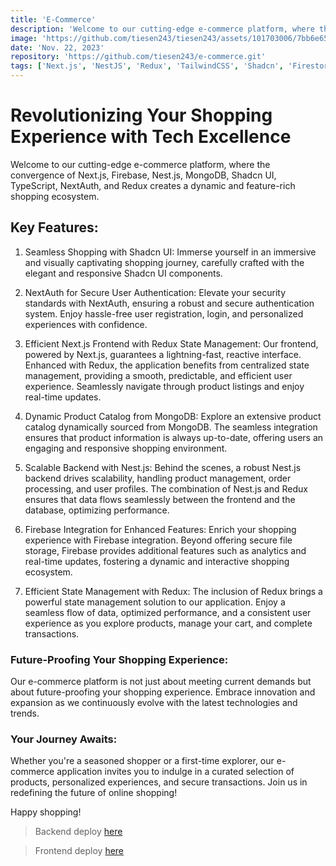 ```yaml
---
title: 'E-Commerce'
description: 'Welcome to our cutting-edge e-commerce platform, where the convergence of Next.js, Firebase, Nest.js, MongoDB, Shadcn UI, TypeScript, NextAuth, and Redux creates a dynamic and feature-rich shopping ecosystem.'
image: 'https://github.com/tiesen243/tiesen243/assets/101703006/7bb6e65c-f8f9-4ec1-9eed-d0bfcb4d99b5'
date: 'Nov. 22, 2023'
repository: 'https://github.com/tiesen243/e-commerce.git'
tags: ['Next.js', 'NestJS', 'Redux', 'TailwindCSS', 'Shadcn', 'Firestore']
---
```


# Revolutionizing Your Shopping Experience with Tech Excellence

Welcome to our cutting-edge e-commerce platform, where the convergence of Next.js, Firebase, Nest.js, MongoDB, Shadcn UI, TypeScript, NextAuth, and Redux creates a dynamic and feature-rich shopping ecosystem.

## Key Features:

1. Seamless Shopping with Shadcn UI:
Immerse yourself in an immersive and visually captivating shopping journey, carefully crafted with the elegant and responsive Shadcn UI components.

2. NextAuth for Secure User Authentication:
Elevate your security standards with NextAuth, ensuring a robust and secure authentication system. Enjoy hassle-free user registration, login, and personalized experiences with confidence.

3. Efficient Next.js Frontend with Redux State Management:
Our frontend, powered by Next.js, guarantees a lightning-fast, reactive interface. Enhanced with Redux, the application benefits from centralized state management, providing a smooth, predictable, and efficient user experience. Seamlessly navigate through product listings and enjoy real-time updates.

4. Dynamic Product Catalog from MongoDB:
Explore an extensive product catalog dynamically sourced from MongoDB. The seamless integration ensures that product information is always up-to-date, offering users an engaging and responsive shopping environment.

5. Scalable Backend with Nest.js:
Behind the scenes, a robust Nest.js backend drives scalability, handling product management, order processing, and user profiles. The combination of Nest.js and Redux ensures that data flows seamlessly between the frontend and the database, optimizing performance.

6. Firebase Integration for Enhanced Features:
Enrich your shopping experience with Firebase integration. Beyond offering secure file storage, Firebase provides additional features such as analytics and real-time updates, fostering a dynamic and interactive shopping ecosystem.

7. Efficient State Management with Redux:
The inclusion of Redux brings a powerful state management solution to our application. Enjoy a seamless flow of data, optimized performance, and a consistent user experience as you explore products, manage your cart, and complete transactions.

### Future-Proofing Your Shopping Experience:
Our e-commerce platform is not just about meeting current demands but about future-proofing your shopping experience. Embrace innovation and expansion as we continuously evolve with the latest technologies and trends.

### Your Journey Awaits:
Whether you're a seasoned shopper or a first-time explorer, our e-commerce application invites you to indulge in a curated selection of products, personalized experiences, and secure transactions. Join us in redefining the future of online shopping!

Happy shopping!

> Backend deploy [here](https://api.tiesen.id.vn/api-docs/)

> Frontend deploy [here](https://tn-store.tiesen.id.vn/)
